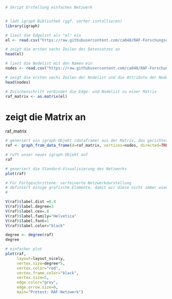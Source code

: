 
```{r}
# Skript Erstellung einfaches Netzwerk


# lädt igraph Bibliothek (ggf. vorher isntallieren)
library(igraph)

# liest die Edgelist als "el" ein
el <- read.csv("https://raw.githubusercontent.com/ca048/RAF-Forschungsdesign/master/RAF%20%20-%20226305_Projekt_RAF_Edgelist.csv", header=T, as.is=T, sep = ",")

# zeigt die ersten sechs Zeilen des Datensatzes an
head(el)

# liest die Nodelist mit den Namen ein
nodes <- read.csv("https://raw.githubusercontent.com/ca048/RAF-Forschungsdesign/master/RAF%20%20-%20226305_Projekt_RAF_Nodelist.csv", header=T, as.is=T, sep = ",")

# zeigt die ersten sechs Zeilen der Nodelist und die Attribute der Nodes an
head(nodes)

# Zwischenschritt verbindet die Edge- und Nodelist zu einer Matrix
raf_matrix <- as.matrix(el)

```

# zeigt die Matrix an
raf_matrix
```{r}

# generiert ein igraph-Objekt (dataframe) aus der Matrix, das gerichtet ist (directed = true)
raf <- graph_from_data_frame(d=raf_matrix, vertices=nodes, directed=TRUE)

# ruft unser neues igraph-Objekt auf
raf

# generiert die Standard-Visualisierung des Netzwerks
plot(raf)

```


```{r}
# Für Fortgeschrittene: verfeinerte Netzwerkdarstellung
# definiert einige grafische Elemente, damit wir diese nicht immer wieder eingeben müssen
#

V(raf)$label.dist =0.8
V(raf)$label.degree=3
V(raf)$label.cex=.8
V(raf)$label.family="Helvetica"
V(raf)$label.font=1
V(raf)$label.color="black"

degree <- degree(raf)
degree

# einfacher plot
plot(raf,
     layout=layout_nicely,
     vertex.size=degree*5,
     vertex.color="red",
     vertex.frame.color="black",
     vertex.size=5,
     edge.color="grey",
     edge.arrow.size=0,
     main="Pretest: RAF-Netzwerk")

```

